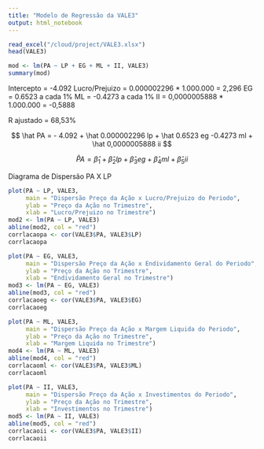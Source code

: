```yaml
---
title: "Modelo de Regressão da VALE3"
output: html_notebook
---
```


```r
read_excel("/cloud/project/VALE3.xlsx")
head(VALE3)
```

```r
mod <- lm(PA ~ LP + EG + ML + II, VALE3)
summary(mod)
```
Intercepto = -4.092
Lucro/Prejuizo = 0.000002296 * 1.000.000 = 2,296
EG = 0.6523 a cada 1%
ML = -0.4273 a cada 1%
II = 0,0000005888 * 1.000.000 = -0,5888

R ajustado = 68,53%

$$
\hat PA = - 4.092 + \hat 0.000002296 lp + \hat 0.6523 eg -0.4273 ml + \hat 0,0000005888 ii
$$

$$
\hat PA = \hat \beta_1 + \hat \beta_2 lp + \hat \beta_3 eg + \hat \beta_4 ml + \hat \beta_5 ii
$$


Diagrama de Dispersão PA X LP 
```r
plot(PA ~ LP, VALE3,
     main = "Dispersão Preço da Ação x Lucro/Prejuizo do Periodo",
     ylab = "Preço da Ação no Trimestre",
     xlab = "Lucro/Prejuizo no Trimestre")
mod2 <- lm(PA ~ LP, VALE3)
abline(mod2, col = "red")
corrlacaopa <- cor(VALE3$PA, VALE3$LP)
corrlacaopa
```
```r
plot(PA ~ EG, VALE3,
     main = "Dispersão Preço da Ação x Endividamento Geral do Periodo",
     ylab = "Preço da Ação no Trimestre",
     xlab = "Endividamento Geral no Trimestre")
mod3 <- lm(PA ~ EG, VALE3)
abline(mod3, col = "red")
corrlacaoeg <- cor(VALE3$PA, VALE3$EG)
corrlacaoeg
```
```r
plot(PA ~ ML, VALE3,
     main = "Dispersão Preço da Ação x Margem Liquida do Periodo",
     ylab = "Preço da Ação no Trimestre",
     xlab = "Margem Liquida no Trimestre")
mod4 <- lm(PA ~ ML, VALE3)
abline(mod4, col = "red")
corrlacaoml <- cor(VALE3$PA, VALE3$ML)
corrlacaoml
```

```r
plot(PA ~ II, VALE3,
     main = "Dispersão Preço da Ação x Investimentos do Periodo",
     ylab = "Preço da Ação no Trimestre",
     xlab = "Investimentos no Trimestre")
mod5 <- lm(PA ~ II, VALE3)
abline(mod5, col = "red")
corrlacaoii <- cor(VALE3$PA, VALE3$II)
corrlacaoii
```